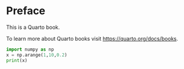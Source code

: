 # Preface {.unnumbered}

This is a Quarto book.

To learn more about Quarto books visit <https://quarto.org/docs/books>.

```python
import numpy as np
x = np.arange(1,10,0.2)
print(x)
```